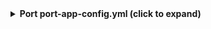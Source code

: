 <details>

<summary><b>Port port-app-config.yml (click to expand)</b></summary>

```yaml showLineNumbers
resources:
  - kind: organization
    selector:
      query: "true" # JQ boolean query. If evaluated to false - skip syncing the object.
    port:
      entity:
        mappings:
          identifier: .login
          title: .name
          blueprint: '"githubOrganization"'
          properties:
            url: .html_url
            description: .description
            repositories: .public_repos
            createdAt: .created_at
  - kind: repository
    selector:
      query: "true"
    port:
      entity:
        mappings:
          identifier: .name
          title: .name
          blueprint: '"githubRepository"'
          properties:
            readme: file://README.md
            url: .html_url
            defaultBranch: .default_branch
          relations:
            organization: .__organization.login
```

</details>

